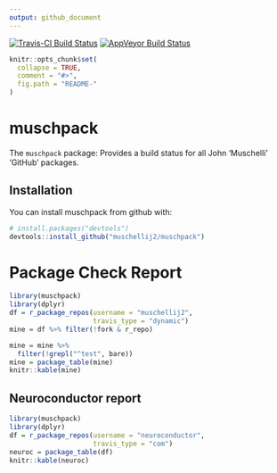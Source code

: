 ```yaml
---
output: github_document
---
```


<script src="https://use.fontawesome.com/8934e08f5b.js"></script>

[![Travis-CI Build Status](https://travis-ci.org/muschellij2/muschpack.svg?branch=master)](https://travis-ci.org/muschellij2/muschpack)
[![AppVeyor Build Status](https://ci.appveyor.com/api/projects/status/github/muschellij2/muschpack?branch=master&svg=true)](https://ci.appveyor.com/project/muschellij2/muschpack)

<!-- README.md is generated from README.Rmd. Please edit that file -->

```r
knitr::opts_chunk$set(
  collapse = TRUE,
  comment = "#>",
  fig.path = "README-"
)
```

# muschpack

The `muschpack` package: Provides a build status for all John 'Muschelli' 'GitHub' packages.


## Installation

You can install muschpack from github with:

```r
# install.packages("devtools")
devtools::install_github("muschellij2/muschpack")
```

# Package Check Report

```r
library(muschpack)
library(dplyr)
df = r_package_repos(username = "muschellij2", 
                     travis_type = "dynamic")
mine = df %>% filter(!fork & r_repo)

mine = mine %>% 
  filter(!grepl("^test", bare)) 
mine = package_table(mine)
knitr::kable(mine)
```


## Neuroconductor report

```r
library(muschpack) 
library(dplyr)
df = r_package_repos(username = "neuroconductor",
                     travis_type = "com")
neuroc = package_table(df)
knitr::kable(neuroc)

```
